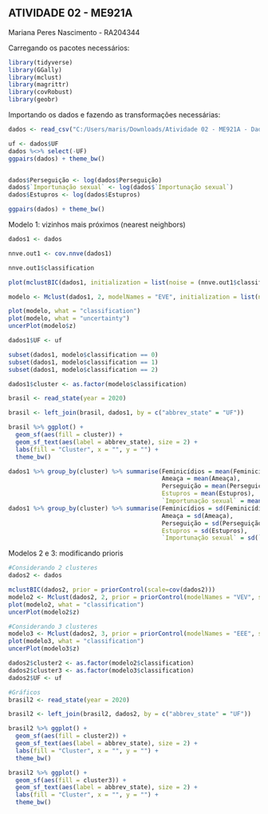 ## ATIVIDADE 02 - ME921A
Mariana Peres Nascimento - RA204344

Carregando os pacotes necessários:
```{r}
library(tidyverse)
library(GGally)
library(mclust)
library(magrittr)
library(covRobust)
library(geobr)
```


Importando os dados e fazendo as transformações necessárias:
```{r}
dados <- read_csv("C:/Users/maris/Downloads/Atividade 02 - ME921A - Dados.csv")

uf <- dados$UF
dados %<>% select(-UF)
ggpairs(dados) + theme_bw()


dados$Perseguição <- log(dados$Perseguição)
dados$`Importunação sexual` <- log(dados$`Importunação sexual`)
dados$Estupros <- log(dados$Estupros)

ggpairs(dados) + theme_bw()
```

Modelo 1: vizinhos mais próximos (nearest neighbors)
```{r}
dados1 <- dados

nnve.out1 <- cov.nnve(dados1)

nnve.out1$classification

plot(mclustBIC(dados1, initialization = list(noise = (nnve.out1$classification == 0))), xlab = "Número de clusteres")

modelo <- Mclust(dados1, 2, modelNames = "EVE", initialization = list(noise = (nnve.out1$classification == 0)))

plot(modelo, what = "classification")
plot(modelo, what = "uncertainty")
uncerPlot(modelo$z)

dados1$UF <- uf

subset(dados1, modelo$classification == 0)
subset(dados1, modelo$classification == 1)
subset(dados1, modelo$classification == 2)

dados1$cluster <- as.factor(modelo$classification)

brasil <- read_state(year = 2020)

brasil <- left_join(brasil, dados1, by = c("abbrev_state" = "UF"))

brasil %>% ggplot() +
  geom_sf(aes(fill = cluster)) +
  geom_sf_text(aes(label = abbrev_state), size = 2) +
  labs(fill = "Cluster", x = "", y = "") +
  theme_bw()

dados1 %>% group_by(cluster) %>% summarise(Feminicídios = mean(Feminicídios),
                                           Ameaça = mean(Ameaça),
                                           Perseguição = mean(Perseguição),
                                           Estupros = mean(Estupros),
                                           `Importunação sexual` = mean(`Importunação sexual`))
dados1 %>% group_by(cluster) %>% summarise(Feminicídios = sd(Feminicídios),
                                           Ameaça = sd(Ameaça),
                                           Perseguição = sd(Perseguição),
                                           Estupros = sd(Estupros),
                                           `Importunação sexual` = sd(`Importunação sexual`))
```

Modelos 2 e 3: modificando prioris
```{r}
#Considerando 2 clusteres
dados2 <- dados

mclustBIC(dados2, prior = priorControl(scale=cov(dados2)))
modelo2 <- Mclust(dados2, 2, prior = priorControl(modelNames = "VEV", scale = cov(dados2)))
plot(modelo2, what = "classification")
uncerPlot(modelo2$z)

#Considerando 3 clusteres
modelo3 <- Mclust(dados2, 3, prior = priorControl(modelNames = "EEE", scale = cov(dados2)))
plot(modelo3, what = "classification")
uncerPlot(modelo3$z)

dados2$cluster2 <- as.factor(modelo2$classification)
dados2$cluster3 <- as.factor(modelo3$classification)
dados2$UF <- uf

#Gráficos
brasil2 <- read_state(year = 2020)

brasil2 <- left_join(brasil2, dados2, by = c("abbrev_state" = "UF"))

brasil2 %>% ggplot() +
  geom_sf(aes(fill = cluster2)) +
  geom_sf_text(aes(label = abbrev_state), size = 2) +
  labs(fill = "Cluster", x = "", y = "") +
  theme_bw()

brasil2 %>% ggplot() +
  geom_sf(aes(fill = cluster3)) +
  geom_sf_text(aes(label = abbrev_state), size = 2) +
  labs(fill = "Cluster", x = "", y = "") +
  theme_bw()
```


